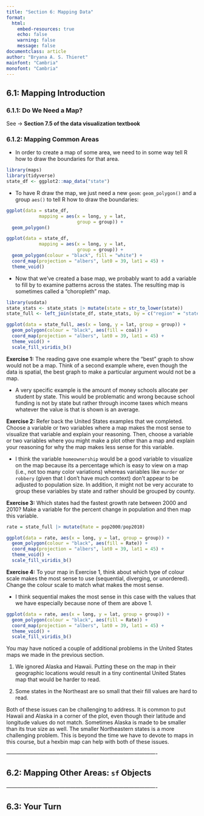 ```yaml
---
title: "Section 6: Mapping Data"
format:
  html:
    embed-resources: true
    echo: false
    warning: false
    message: false
documentclass: article
author: "Bryana A. S. Thieret"
mainfont: "Cambria"
monofont: "Cambria"
---
```


## 6.1: Mapping Introduction  

### 6.1.1: Do We Need a Map?  

See $\rightarrow$ **Section 7.5 of the data visualization textbook**  

### 6.1.2: Mapping Common Areas  
* In order to create a map of some area, we need to in some way tell R how to draw the boundaries for that area.  


```r
library(maps)
library(tidyverse)
state_df <- ggplot2::map_data("state")
```

* To have R draw the map, we just need a new `geom`: `geom_polygon()` and a group `aes()` to tell R how to draw the boundaries:  

```r
ggplot(data = state_df,
            mapping = aes(x = long, y = lat,
                          group = group)) +
  geom_polygon() 

ggplot(data = state_df,
            mapping = aes(x = long, y = lat,
                          group = group)) +
  geom_polygon(colour = "black", fill = "white") +
  coord_map(projection = "albers", lat0 = 39, lat1 = 45) +
  theme_void()
```

* Now that we've created a base map, we probably want to add a variable to fill by to examine patterns across the states. The resulting map is sometimes called a "choropleth" map.   


```r
library(usdata)
state_stats <- state_stats |> mutate(state = str_to_lower(state))
state_full <- left_join(state_df, state_stats, by = c("region" = "state"))

ggplot(data = state_full, aes(x = long, y = lat, group = group)) +
  geom_polygon(colour = "black", aes(fill = coal)) +
  coord_map(projection = "albers", lat0 = 39, lat1 = 45) +
  theme_void() +
  scale_fill_viridis_b()
```

**Exercise 1:** The reading gave one example where the “best” graph to show would not be a map. Think of a second example where, even though the data is spatial, the best graph to make a particular argument would not be a map.  

* A very specific example is the amount of money schools allocate per student by state. This would be problematic and wrong because school funding is not by state but rather through income taxes which means whatever the value is that is shown is an average.   


**Exercise 2:** Refer back the United States examples that we completed. Choose a variable or two variables where a map makes the most sense to visualize that variable and explain your reasoning. Then, choose a variable or two variables where you might make a plot other than a map and explain your reasoning for why the map makes less sense for this variable.

* I think the variable `homeownership` would be a good variable to visualize on the map because its a percentage which is easy to view on a map (i.e., not too many color variations) whereas variables like `murder` or `robbery` (given that I don't have much context) don't appear to be adjusted to population size. In addition, it might not be very accurate to group these variables by state and rather should be grouped by county.  

**Exercise 3:** Which states had the fastest growth rate between 2000 and 2010? Make a variable for the percent change in population and then map this variable.  

```r
rate = state_full |> mutate(Rate = pop2000/pop2010)

ggplot(data = rate, aes(x = long, y = lat, group = group)) +
  geom_polygon(colour = "black", aes(fill = Rate)) +
  coord_map(projection = "albers", lat0 = 39, lat1 = 45) +
  theme_void() +
  scale_fill_viridis_b()
```


**Exercise 4:** To your map in Exercise 1, think about which type of colour scale makes the most sense to use (sequential, diverging, or unordered). Change the colour scale to match what makes the most sense.  

* I think sequential makes the most sense in this case with the values that we have especially because none of them are above 1.  

```r
ggplot(data = rate, aes(x = long, y = lat, group = group)) +
  geom_polygon(colour = "black", aes(fill = Rate)) +
  coord_map(projection = "albers", lat0 = 39, lat1 = 45) +
  theme_void() +
  scale_fill_viridis_b()
```


You may have noticed a couple of additional problems in the United States maps we made in the previous section.  

1. We ignored Alaska and Hawaii. Putting these on the map in their geographic locations would result in a tiny continental United States map that would be harder to read.  

2. Some states in the Northeast are so small that their fill values are hard to read.  

Both of these issues can be challenging to address. It is common to put Hawaii and Alaska in a corner of the plot, even though their latitude and longitude values do not match. Sometimes Alaska is made to be smaller than its true size as well. The smaller Northeastern states is a more challenging problem. This is beyond the time we have to devote to maps in this course, but a hexbin map can help with both of these issues.

_-------------------------------------------------------------------------------------_

## 6.2: Mapping Other Areas: `sf` Objects   



_-------------------------------------------------------------------------------------_

## 6.3: Your Turn  



